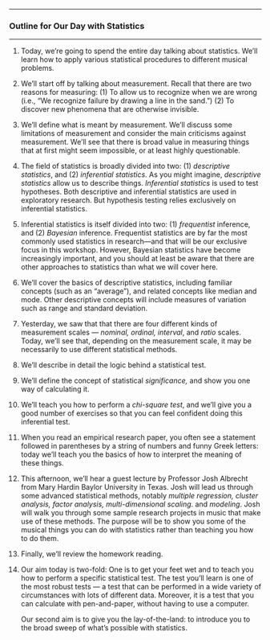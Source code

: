 

------------------------------------------------------------------------

### Outline for Our Day with Statistics

------------------------------------------------------------------------

1.  Today, we're going to spend the entire day talking about
    statistics. We'll learn how to apply various statistical
    procedures to different musical problems.
    
2.  We'll start off by talking about measurement. Recall that there
    are two reasons for measuring: (1) To allow us to recognize when
    we are wrong (i.e., "We recognize failure by drawing a line in the
    sand.") (2) To discover new phenomena that are otherwise
    invisible.
    
3.  We'll define what is meant by measurement. We'll discuss some
    limitations of measurement and consider the main criticisms
    against measurement. We'll see that there is broad value in
    measuring things that at first might seem impossible, or at least
    highly questionable.
    
4.  The field of statistics is broadly divided into two: (1)
    *descriptive statistics*, and (2) *inferential statistics*. As you
    might imagine, *descriptive statistics* allow us to describe
    things. *Inferential statistics* is used to test hypotheses. Both
    descriptive and inferential statistics are used in exploratory
    research. But hypothesis testing relies exclusively on inferential
    statistics.
    
5.  Inferential statistics is itself divided into two: (1)
    *frequentist* inference, and (2) *Bayesian* inference. Frequentist
    statistics are by far the most commonly used statistics in
    research---and that will be our exclusive focus in this workshop.
    However, Bayesian statistics have become increasingly important,
    and you should at least be aware that there are other approaches
    to statistics than what we will cover here.
    
6.  We'll cover the basics of descriptive statistics, including
    familiar concepts (such as an "average"), and related concepts
    like median and mode. Other descriptive concepts will include
    measures of variation such as range and standard deviation.
    
7.  Yesterday, we saw that that there are four different kinds of
    measurement scales --- *nominal, ordinal, interval*, and *ratio*
    scales. Today, we'll see that, depending on the measurement scale,
    it may be necessarily to use different statistical methods.
    
8.  We'll describe in detail the logic behind a statistical test.
    
9.  We'll define the concept of statistical *significance,* and show
    you one way of calculating it.
    
10. We'll teach you how to perform a *chi-square test*, and we'll give
    you a good number of exercises so that you can feel confident
    doing this inferential test.
    
11. When you read an empirical research paper, you often see a
    statement followed in parentheses by a string of numbers and funny
    Greek letters: today we'll teach you the basics of how to
    interpret the meaning of these things.
    
12. This afternoon, we'll hear a guest lecture by Professor Josh
    Albrecht from Mary Hardin Baylor University in Texas. Josh will
    lead us through some advanced statistical methods, notably
    *multiple regression, cluster analysis, factor analysis,*
    *multi-dimensional scaling*. and *modeling*. Josh will walk you
    through some sample research projects in music that make use of
    these methods. The purpose will be to show you some of the musical
    things you can do with statistics rather than teaching you how to
    do them.
    
13. Finally, we'll review the homework reading.
    
14. Our aim today is two-fold:
    One is to get your feet wet and to teach you how to perform a
    specific statistical test. The test you'll learn is one of the
    most robust tests --- a test that can be performed in a wide
    variety of circumstances with lots of different data. Moreover, it
    is a test that you can calculate with pen-and-paper, without
    having to use a computer.
    
    Our second aim is to give you the lay-of-the-land: to introduce
    you to the broad sweep of what's possible with statistics.




